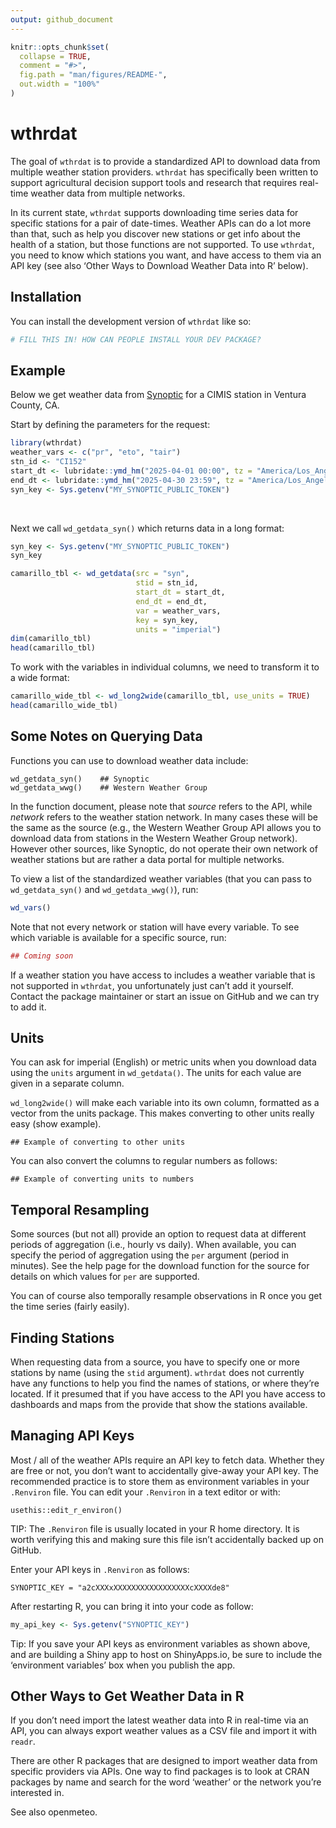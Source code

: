 ```yaml
---
output: github_document
---
```


<!-- README.md is generated from README.Rmd. Please edit that file -->

```r
knitr::opts_chunk$set(
  collapse = TRUE,
  comment = "#>",
  fig.path = "man/figures/README-",
  out.width = "100%"
)
```

# wthrdat

<!-- badges: start -->
<!-- badges: end -->

The goal of `wthrdat` is to provide a standardized API to download data from multiple weather station providers. `wthrdat` has specifically been written to support agricultural decision support tools and research that requires real-time weather data from multiple networks.

In its current state, `wthrdat` supports downloading time series data for specific stations for a pair of date-times. Weather APIs can do a lot more than that, such as help you discover new stations or get info about the health of a station, but those functions are not supported. To use `wthrdat`, you need to know which stations you want, and have access to them via an API key (see also 'Other Ways to Download Weather Data into R' below).

## Installation

You can install the development version of `wthrdat` like so:

``` r
# FILL THIS IN! HOW CAN PEOPLE INSTALL YOUR DEV PACKAGE?
```

## Example

Below we get weather data from [Synoptic](https://synopticdata.com/) for a CIMIS station in Ventura County, CA.

Start by defining the parameters for the request:

```r
library(wthrdat)
weather_vars <- c("pr", "eto", "tair")
stn_id <- "CI152"
start_dt <- lubridate::ymd_hm("2025-04-01 00:00", tz = "America/Los_Angeles")
end_dt <- lubridate::ymd_hm("2025-04-30 23:59", tz = "America/Los_Angeles")
syn_key <- Sys.getenv("MY_SYNOPTIC_PUBLIC_TOKEN")
```

\

Next we call `wd_getdata_syn()` which returns data in a long format:

```r
syn_key <- Sys.getenv("MY_SYNOPTIC_PUBLIC_TOKEN")
syn_key

camarillo_tbl <- wd_getdata(src = "syn",
                            stid = stn_id,
                            start_dt = start_dt,
                            end_dt = end_dt,
                            var = weather_vars,
                            key = syn_key,
                            units = "imperial")
dim(camarillo_tbl)
head(camarillo_tbl)
```

To work with the variables in individual columns, we need to transform it to a wide format:

```r
camarillo_wide_tbl <- wd_long2wide(camarillo_tbl, use_units = TRUE)
head(camarillo_wide_tbl)
```

## Some Notes on Querying Data

Functions you can use to download weather data include:

```
wd_getdata_syn()    ## Synoptic
wd_getdata_wwg()    ## Western Weather Group
```

In the function document, please note that *source* refers to the API, while *network* refers to the weather station network. In many cases these will be the same as the source (e.g., the Western Weather Group API allows you to download data from stations in the Western Weather Group network). However other sources, like Synoptic, do not operate their own network of weather stations but are rather a data portal for multiple networks.

To view a list of the standardized weather variables (that you can pass to `wd_getdata_syn()` and `wd_getdata_wwg()`), run:

```r
wd_vars()
```

Note that not every network or station will have every variable. To see which variable is available for a specific source, run:

```r
## Coming soon
```

If a weather station you have access to includes a weather variable that is not supported in `wthrdat`, you unfortunately just can't add it yourself. Contact the package maintainer or start an issue on GitHub and we can try to add it.

## Units

You can ask for imperial (English) or metric units when you download data using the `units` argument in `wd_getdata()`. The units for each value are given in a separate column. 

`wd_long2wide()` will make each variable into its own column, formatted as a vector from the units package. This makes converting to other units really easy (show example). 

```
## Example of converting to other units
```

You can also convert the columns to regular numbers as follows:

```
## Example of converting units to numbers
```

## Temporal Resampling

Some sources (but not all) provide an option to request data at different periods of aggregation (i.e., hourly vs daily). When available, you can specify the period of aggregation using the `per` argument (period in minutes). See the help page for the download function for the source for details on which values for `per` are supported. 

You can of course also temporally resample observations in R once you get the time series (fairly easily).

## Finding Stations

When requesting data from a source, you have to specify one or more stations by name (using the `stid` argument). `wthrdat` does not currently have any functions to help you find the names of stations, or where they're located. If it presumed that if you have access to the API you have access to dashboards and maps from the provide that show the stations available.

## Managing API Keys

Most / all of the weather APIs require an API key to fetch data. Whether they are free or not, you don't want to accidentally give-away your API key. The recommended practice is to store them as environment variables in your `.Renviron` file.  You can edit your `.Renviron` in a text editor or with:

```
usethis::edit_r_environ()
```

TIP: The `.Renviron` file is usually located in your R home directory. It is worth verifying this and making sure this file isn't accidentally backed up on GitHub. 

Enter your API keys in `.Renviron` as follows:

```
SYNOPTIC_KEY = "a2cXXXxXXXXXXXXXXXXXXXXXcXXXXde8"
```

After restarting R, you can bring it into your code as follow:

```r
my_api_key <- Sys.getenv("SYNOPTIC_KEY")
```

Tip: If you save your API keys as environment variables as shown above, and are building a Shiny app to host on ShinyApps.io, be sure to include the 'environment variables' box when you publish the app.


## Other Ways to Get Weather Data in R

If you don't need import the latest weather data into R in real-time via an API, you can always export weather values as a CSV file and import it with `readr`.

There are other R packages that are designed to import weather data from specific providers via APIs. One way to find packages is to look at CRAN packages by name and search for the word 'weather' or the network you're interested in.

See also openmeteo.












